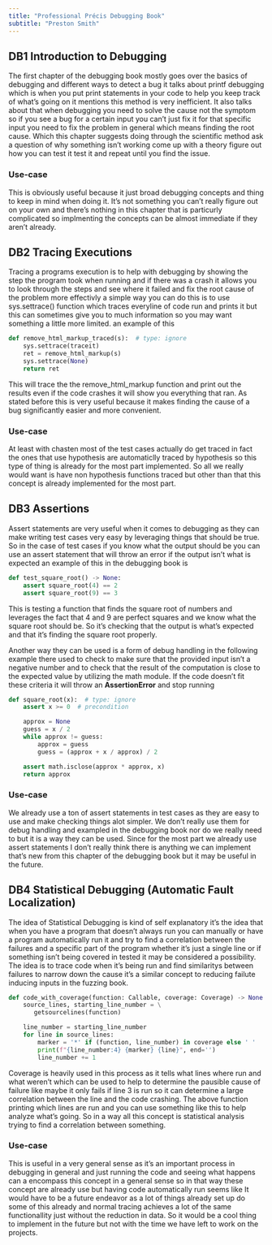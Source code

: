 ```yaml
---
title: "Professional Précis Debugging Book"
subtitle: "Preston Smith"
---
```


## **DB1** Introduction to Debugging

The first chapter of the debugging book mostly goes over the basics of debugging and different ways to detect a bug it talks
about printf debugging which is when you put print statements in your code to help you keep track of what's going on it mentions
this method is very inefficient. It also talks about that when debugging you need to solve the cause not the symptom so if you see
a bug for a certain input you can't just fix it for that specific input you need to fix the problem in general which means finding the
root cause. Which this chapter suggests doing through the scientific method ask a question of why something isn't working come up with
a theory figure out how you can test it test it and repeat until you find the issue.

### Use-case

This is obviously useful because it just broad debugging concepts and thing to keep in mind when doing it. It's not something you can't
really figure out on your own and there's nothing in this chapter that is particurly complicated so implmenting the concepts can be almost
immediate if they aren't already.

## **DB2** Tracing Executions

Tracing a programs execution is to help with debugging by showing the step the program took when running and if there was a crash it allows
you to look through the steps and see where it failed and fix the root cause of the problem more effectivly a simple way you can do this
is to use sys.settrace() function which traces everyline of code run and prints it but this can sometimes give you to much information so you
may want something a little more limited. an example of this

```python
def remove_html_markup_traced(s):  # type: ignore
    sys.settrace(traceit)
    ret = remove_html_markup(s)
    sys.settrace(None)
    return ret
```
This will trace the the remove_html_markup function and print out the results even if the code crashes it will show you everything that ran.
As stated before this is very useful because it makes finding the cause of a bug significantly easier and more convenient.

### Use-case

At least with chasten most of the test cases actually do get traced in fact the ones that use hypothesis are automaticlly traced by hypothesis so this type of thing is already for the most part implemented. So all we really would want is have non hypothesis functions traced but other than that this concept is already implemented for the most part.

## **DB3** Assertions

Assert statements are very useful when it comes to debugging as they can make writing test cases very easy by leveraging things that should be true. So in the case of test cases if you know what the output should be you can use an assert statement that will throw an error if the output isn't what is expected an example of this in the debugging book is

```python
def test_square_root() -> None:
    assert square_root(4) == 2
    assert square_root(9) == 3
```

This is testing a function that finds the square root of numbers and leverages the fact that 4 and 9 are perfect squares and we know what the
square root should be. So it's checking that the output is what's expected and that it's finding the square root properly.

Another way they can be used is a form of debug handling in the following example there used to check to make sure that the provided input
isn't a negative number and to check that the result of the computation is close to the expected value by utilizing the math module. If the
code doesn't fit these criteria it will throw an **AssertionError** and stop running

```python
def square_root(x):  # type: ignore
    assert x >= 0  # precondition

    approx = None
    guess = x / 2
    while approx != guess:
        approx = guess
        guess = (approx + x / approx) / 2

    assert math.isclose(approx * approx, x)
    return approx
```

### Use-case

We already use a ton of assert statements in test cases as they are easy to use and make checking things alot simpler. We don't really use them for debug handling and exampled in the debugging book nor do we really need to but it is a way they can be used. Since for the most part we already use assert statements I don't really think there is anything we can implement that's new from this chapter of the debugging book but it may be useful in the future.

## **DB4** Statistical Debugging (Automatic Fault Localization)

The idea of Statistical Debugging is kind of self explanatory it's the idea that when you have a program that doesn't always run you can manually or have a program automatically run it and try to find a correlation between the failures and a specific part of the program whether it's just a single line or if something isn't being covered in tested it may be considered a possibility. The idea is to trace code
when it's being run and find similaritys between failures to narrow down the cause it's a similar concept to reducing failute inducing inputs
in the fuzzing book.

```python
def code_with_coverage(function: Callable, coverage: Coverage) -> None:
    source_lines, starting_line_number = \
       getsourcelines(function)

    line_number = starting_line_number
    for line in source_lines:
        marker = '*' if (function, line_number) in coverage else ' '
        print(f"{line_number:4} {marker} {line}", end='')
        line_number += 1
```

Coverage is heavily used in this process as it tells what lines where run and what weren't which can be used to help to determine the pausible cause of failure like maybe it only fails if line 3 is run so it can determine a large correlation between the line and the code
crashing. The above function printing which lines are run and you can use something like this to help analyze what's going. So in a way all
this concept is statistical analysis trying to find a correlation between something.

### Use-case

This is useful in a very general sense as it's an important process in debugging in general and just running the code and seeing what happens
can a encompass this concept in a general sense so in that way these concept are already use but having code automatically run seems like It
would have to be a future endeavor as a lot of things already set up do some of this already and normal tracing achieves a lot of the same functionallity just without the reduction in data. So it would be a cool thing to implement in the future but not with the time we have left to work on the projects.